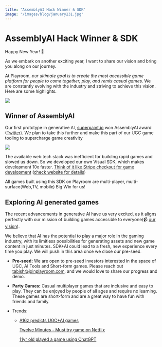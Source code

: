 ```yaml
---
title: "AssemblyAI Hack Winner & SDK"
image: "/images/blog/january231.jpg"
---
```



# AssemblyAI Hack Winner & SDK

<AuthorBio author="tabish" date="Jan 01 2023" />

Happy New Year! 🥳

As we embark on another exciting year, I want to share our vision and bring you along on our journey.

At Playroom, _our ultimate goal is to create the most accessible game platform for people to come together, play, and remix casual games._ We are constantly evolving with the industry and striving to achieve this vision. Here are some highlights.

![](/images/blog/january231.jpg)

## Winner of AssemblyAI
Our first prototype in generative AI, [superpaint.io](https://superpaint.io/) won AssemblyAI award ([Twitter](https://twitter.com/AssemblyAI/status/1602717569659682816?s=20&t=QBJK27wwvMCRw_eYWpswOQ)). We plan to take this further and make this part of our UGC game tooling to supercharge game creativity

![](/images/blog/january232.gif)

The available web tech stack was inefficient for building rapid games and slowed us down. So we developed our own Visual SDK, which makes development 10x faster. [Think of it like Stripe checkout for game development](https://checkout.stripe.dev/configure) ([check website for details](https://joinplayroom.com/sdk))

All games built using this SDK on Playroom are multi-player, multi-surface(Web,TV, mobile) Big Win for us!

## Exploring AI generated games

The recent advancements in generative AI have us very excited, as it aligns perfectly with our mission of building games accessible to everyone(📹 [our vision](https://youtu.be/2f4wt8475PM)).

We believe that AI has the potential to play a major role in the gaming industry, with its limitless possibilities for generating assets and new game content in just minutes. SDK+AI could lead to a fresh, new experience every time you play. We will push in this area once we close our pre-seed.

*   **Pre-seed:** We are open to pre-seed investors interested in the space of UGC, AI Tools and Short-form games. Please reach out [tabish@joinplayroom.com](mailto:tabish@joinplayroom.com), and we would love to share our progress and demo.
    
*   **Party Games:** Casual multiplayer games that are inclusive and easy to play. They can be enjoyed by people of all ages and require no learning. These games are short-form and are a great way to have fun with friends and family.
    
*   Trends:
    
    *   [A16z predicts UGC+AI games](https://a16z.com/2022/12/15/big-ideas-in-tech-2023/)
        
        [Twelve Minutes - Must try game on Netflix](https://www.youtube.com/watch?v=sNzr8lbO_Kg)
        
        [11yr old played a game using ChatGPT](https://mpost.io/11-year-old-boys-game-for-chatgpt-is-blowing-up-the-internet/)
